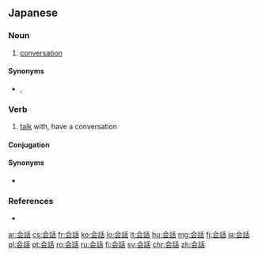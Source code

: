 {{also|會話|会话}}
==Japanese==
{{ja-kanjitab|かい|わ|yomi=on}}

===Noun===
{{ja-noun|かいわ}}

# [[conversation]]
#: {{ja-usex|英'''会話'''の学校|えい'''かいわ''' の がっこう|an English '''conversation''' school}}

====Synonyms====
* {{ja-r|談話|だんわ}}, {{ja-r|対話|たいわ}}

===Verb===
{{ja-verb-suru|かいわ}}

# [[talk]] with, have a conversation

====Conjugation====
{{ja-suru|かいわ}}

====Synonyms====
* {{ja-r|話す|はなす}}

===References===
* {{R:Shogakukan}}

[[ar:会話]]
[[cs:会話]]
[[fr:会話]]
[[ko:会話]]
[[lo:会話]]
[[lt:会話]]
[[hu:会話]]
[[mg:会話]]
[[fj:会話]]
[[ja:会話]]
[[pl:会話]]
[[pt:会話]]
[[ro:会話]]
[[ru:会話]]
[[fi:会話]]
[[sv:会話]]
[[chr:会話]]
[[zh:会話]]